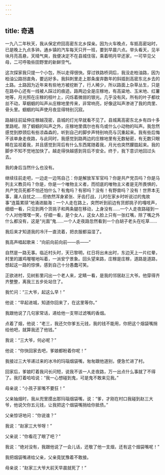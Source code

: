 ```yaml
---
---
---
```

title: 奇遇
---




一九八二年秋天，我从保定府回高密东北乡探亲。因为火车晚点，车抵高密站时，已是晚上九点多钟。通乡镇的汽车每天只开一班，要到早晨六点。举头看天，见半块月亮高悬，天晴气爽，我便决定不在县城住宿，乘着明月早还家，一可早见父母，二可呼吸些田野里的新鲜空气。

这次探家我只提一个小包，所以走得很快。穿过铁路桥洞后，我没走柏油路，因为柏油公路拐直角，要远好多。我斜刺里走上那条废弃数年的斜插到高密东北乡去的土路。土路因为近年来有些地方被挖断了，行人稀少，所以路面上杂草丛生，只是在路中心还有一线被人踩过的痕迹。路两边全是庄稼地，有高粱地、玉米地、红薯地等，月光照在庄稼的枝叶上，闪烁着微弱的银光。几乎没有风，所有的叶子都纹丝不动，草蝈蝈的叫声从庄稼地里传来，非常响亮，好像这叫声渗进了我的肉里、骨头里。蝈蝈的叫声使月夜显得特别沉寂。

路越往前延伸庄稼越茂密，县城的灯光早就看不见了。县城离高密东北乡有四十多里路呢。除了蝈蝈的叫声之外，庄稼地里偶尔也有鸟或什么小动物的叫声。我忽然感觉到脖颈后有些凉森森的，听到自己的脚步声特别响亮与沉重起来。我有些后悔不该单身走夜路，与此同时，我感觉到路两边的庄稼地里有无数秘密，有无数只眼睛在监视着我，并且感觉到背后有什么东西尾随着我，月光也突然朦胧起来。我的脚步不知不觉地加快了。越走得快越感到背后不安全。终于，我下意识地回过头去。

我的身后当然什么也没有。

继续往前走吧，一边走一边骂自己：你是解放军军官吗？你是共产党员吗？你是马列主义教员吗？你是，你是一个唯物主义者，而彻底的唯物主义者是无所畏惧的，共产党员死都不怕还怕什么？有鬼吗？有邪吗？没有！有野兽吗？没有！世界本无事，庸人自扰之……但依然浑身紧张、牙齿打战，儿时在家乡时听说过的鬼故事“连篇累牍”地涌进脑海：一个人走在路上，突然听到前边有货郎挑子的嘎吱声，细细一看，只见到两个货挑子和两条腿在移动，上身没有……一个人走夜路碰到一个人对他嘿嘿一笑，仔细一看，是个女人，这女人脸上只有一张红嘴，除了嘴之外什么都没有，这是“光面”鬼……一个人走夜路忽然看到一个白胡子老头在吃草……

我后来才知道我的冷汗一直流着，把衣服都溻湿了。

我高声唱起歌来：“向前向前向前——杀——”

自然是一路无事。临近村头时，天已黎明，红日将出未出时，东边天上一片红晕，村里的雄鸡喔喔地叫着，一派安宁景象。回头望来路，庄稼是庄稼，道路是道路，想起这一路的惊惧，感到自己十分愚蠢可笑。

正欲进村，见树影里闪出一个老人来，定睛一看，是我的邻居赵三大爷。他穿得齐齐整整，离我三五步处站住了。

我忙问：“三大爷，起这么早！”

他说：“早起进城，知道你回来了，在这里等你。”

我跟他说了几句家常话，递给他一支带过滤嘴的香烟。

点着了烟，他说：“老三，我还欠你爹五元钱，我的钱不能用，你把这个烟袋嘴捎给他吧，就算我还了他钱。”

我说：“三大爷，何必呢？”

他说：“你快回家去吧，爹娘都盼着你呢！”

我接过三大爷递过来的冰冷的玛瑙烟袋嘴，匆匆跟他道别，便急忙进了村。

回家后，爹娘盯着我问长问短，说我不该一人走夜路，万一出点什么事就了不得了。我打着哈哈说：“我一心想碰到鬼，可是鬼不敢来见我。”

母亲说：“小孩子家嘴不要狂！”

父亲抽烟时，我从兜里摸出那玛瑙烟袋嘴，说：“爹，才刚在村口我碰到赵三大爷，他说欠你五元钱，让我把这个烟袋嘴捎给你抵债。”

父亲惊讶地问：“你说谁？”

我说：“赵家三大爷呀！”

父亲说：“你看花了眼了吧？”

我说：“绝对没有，我跟他说了一会儿话，还敬了他一支烟，还有这个烟袋嘴呢！”

我把烟袋嘴递给父亲，父亲竟犹豫着不敢接。

母亲说：“赵家三大爷大前天早晨就死了！”